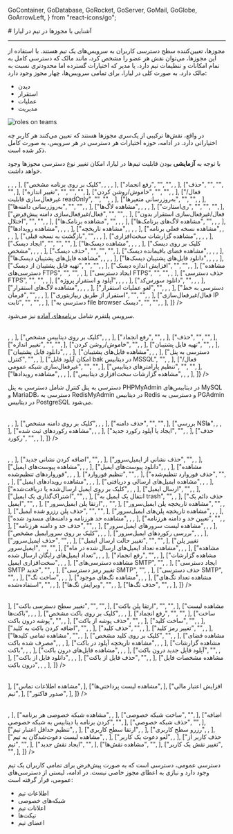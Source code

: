 
  GoContainer,
  GoDatabase,
  GoRocket,
  GoServer,
  GoMail,
  GoGlobe,
  GoArrowLeft,
} from "react-icons/go";


<Layout>
<Head>
<title>مستندات آشنایی با مجوزها در تیم در لیارا</title>
<meta property="og:title" content="مستندات خدمات رایانش ابری لیارا" />
<meta property="og:description" content="مستندات مربوط به آشنایی با نحوه آشنایی با مجوزها در تیم در لیارا"  />
<meta property="og:image" content="https://files.liara.ir/liara/logos/liara-poster.jpg" />
</Head>
# آشنایی با مجوزها در تیم در لیارا
<hr className="mb-2" />

مجوزها، تعیین‌کننده سطح دسترسی کاربران به سرویس‌های یک تیم هستند. با استفاده از این مجوزها، می‌توان نقش هر عضو را مشخص کرد، مانند مالک که دسترسی کامل به تمام امکانات و تنظیمات تیم دارد، یا مدیر که اختیارات گسترده اما محدودتری نسبت به مالک دارد. 
به صورت کلی در لیارا، برای تمامی سرویس‌ها، چهار مجوز وجود دارد: 

<div className="h-2" />
<ul className="pr-4">
    <li style={{textDecorationColor: "#9ca3af"}}> دیدن </li>
    <li style={{textDecorationColor: "#9ca3af"}}> استقرار </li>
    <li style={{textDecorationColor: "#9ca3af"}}> عملیات </li>
    <li style={{textDecorationColor: "#9ca3af"}}> مدیریت </li>
</ul>

<div className="h-4" />
<img src="https://files.liara.ir/liara/teams/roles-on-teams.png" alt="roles on teams"/>
<div className="h-4" />

در واقع، نقش‌ها ترکیبی از یک‌سری مجوزها هستند که تعیین می‌کنند هر کاربر چه اختیاراتی دارد. در ادامه، 
حوزه اختیارات هر دسترسی در هر سرویس، به صورت کامل ذکر شده است.

<div className="h-2" />
<Alert variant="info">
<p>
    با توجه به <b>آزمایشی</b> بودن قابلیت تیم‌ها در لیارا، امکان تغییر نوع دسترسی مجوزها وجود خواهد داشت.
</p>
</Alert>

<Section id="paas" title="سرویس پلتفرم" />

<Table headers={ ["نوع دسترسی", "دیدن", "استقرار", "عملیات", "مدیریت"]}
 data={ [
  ["مشاهده لیست برنامه‌ها", <TickIcon />, <TickIcon />, <TickIcon />, <TickIcon />],
  ["کلیک بر روی برنامه مشخص", <TickIcon />, <TickIcon />, <TickIcon />, <TickIcon />],
  ["رفع انجماد", "", "", <TickIcon />, <TickIcon />],
  ["حذف", "", "", "", <TickIcon />],
  ["تغییر اندازه", "", "", "", <TickIcon />],
  ["خاموش/روشن کردن", "", "", <TickIcon />, <TickIcon />],
  ["فعال/غیرفعال‌سازی قابلیت readOnly", "", "", <TickIcon />, <TickIcon />],
  ["به‌روزرسانی متغیرها", "", "", <TickIcon />, <TickIcon />],
  ["به‌روزرسانی دامنه‌ها", "", "", <TickIcon />, <TickIcon />],
  ["مشاهده لاگ‌ها", <TickIcon />, <TickIcon />, <TickIcon />, <TickIcon />],
  ["ری‌استارت", "", "", "", <TickIcon />],
  ["فعال/غیرفعال‌سازی دامنه پیش‌فرض", "", "", <TickIcon />, <TickIcon />],
  ["فعال/غیرفعال‌سازی استقرار بدون اختلال", "", "", <TickIcon />, <TickIcon />],
  ["مشاهده برنامک‌ها", "", <TickIcon />, <TickIcon />, <TickIcon />],
  ["مشاهده لاگ‌های برنامک‌ها", "", <TickIcon />, <TickIcon />, <TickIcon />],
  ["مشاهده رویدادها", <TickIcon />, <TickIcon />, <TickIcon />, <TickIcon />],
  ["مشاهده تاریخچه", <TickIcon />, <TickIcon />, <TickIcon />, <TickIcon />],
  ["مشاهده نسخه فعلی برنامه", <TickIcon />, <TickIcon />, <TickIcon />, <TickIcon />],
  ["بازگشت به نسخه قبلی", "", <TickIcon />, <TickIcon />, <TickIcon />],
  ["مشاهده گزارشات سخت‌افزاری", <TickIcon />, <TickIcon />, <TickIcon />, <TickIcon />],
  ["ایجاد دیسک", "", "", "", <TickIcon />],
  ["مشاهده دیسک‌ها", <TickIcon />, <TickIcon />, <TickIcon />, <TickIcon />],
  ["کلیک بر روی دیسک مشخص", <TickIcon />, <TickIcon />, <TickIcon />, <TickIcon />],
  ["حذف دیسک", "", "", "", <TickIcon />],
  ["مشاهده فضای باقیمانده دیسک", <TickIcon />, <TickIcon />, <TickIcon />, <TickIcon />],
  ["مشاهده فایل‌های پشتیبان دیسک‌ها", <TickIcon />, <TickIcon />, <TickIcon />, <TickIcon />],
  ["دانلود فایل‌های پشتیبان دیسک‌ها", <TickIcon />, <TickIcon />, <TickIcon />, <TickIcon />],
  ["تهیه فایل پشتیبان از دیسک", "", "", <TickIcon />, <TickIcon />],
  ["افزایش اندازه دیسک", "", "", <TickIcon />, <TickIcon />],
  ["مشاهده دسترسی‌های FTPS", "", "", <TickIcon />, <TickIcon />],
  ["ایجاد دسترسی FTPS", "", "", <TickIcon />, <TickIcon />],
  ["حذف دسترسی FTPS", "", "", <TickIcon />, <TickIcon />],
  ["آپلود و استقرار پروژه", <TickIcon />, <TickIcon />, <TickIcon />, <TickIcon />],
  ["دانلود سورس‌کد", "", <TickIcon />, <TickIcon />, <TickIcon />],
  ["مشاهده لاگ‌های استقرار", <TickIcon />, <TickIcon />, <TickIcon />, <TickIcon />],
  ["لغو عملیات استقرار", "", <TickIcon />, <TickIcon />, <TickIcon />],
  ["دسترسی به خط فرمان", "", <TickIcon />, <TickIcon />, <TickIcon />],
  ["استقرار از طریق ریپازیتوری", "", "", <TickIcon />, <TickIcon />],
  ["فعال/غیرفعال‌سازی IP ثابت", "", "", <TickIcon />, <TickIcon />],
  ["دسترسی به file browser دیسک", "", "", <TickIcon />, <TickIcon />],
]} />

<Alert variant="success">
<p>
    سرویس پلتفرم شامل <a href="/one-click-apps/about/" className="text-[#2196f3]">برنامه‌های آماده</a> نیز می‌شود.
</p>
</Alert>

<Section id="dbaas" title="سرویس دیتابیس" />

<Table headers={ ["نوع دسترسی", "دیدن", "عملیات", "مدیریت"]}
 data={ [
  ["مشاهده لیست دیتابیس‌ها", <TickIcon />, <TickIcon />, <TickIcon />],
  ["کلیک بر روی دیتابیس مشخص", <TickIcon />, <TickIcon />, <TickIcon />],
  ["رفع انجماد", "", <TickIcon />, <TickIcon />],
  ["حذف", "", "", <TickIcon />],
  ["تغییر اندازه", "", "", <TickIcon />],
  ["خاموش/روشن کردن", "", <TickIcon />, <TickIcon />],
  ["تهیه فایل پشتیبان", "", <TickIcon />, <TickIcon />],
  ["دانلود فایل پشتیبان", <TickIcon />, <TickIcon />, <TickIcon />],
  ["مشاهده فایل‌های پشتیبان", <TickIcon />, <TickIcon />, <TickIcon />],
  ["دسترسی به پنل کنترل", "", <TickIcon />, <TickIcon />],
  ["امکان آپلود فایل bak در دیتابیس MSSQL", "", <TickIcon />, <TickIcon />],
  ["فعال/غیرفعال‌سازی شبکه عمومی", "", "", <TickIcon />],
  ["تنظیم پارامترهای دیتابیس", "", "", <TickIcon />],
  ["مشاهده رویدادها", <TickIcon />, <TickIcon />, <TickIcon />],
  ["مشاهده گزارشات سخت‌افزاری دیتابیس", <TickIcon />, <TickIcon />, <TickIcon />],
]} />

<Alert variant="success">
<p>
    دسترسی به پنل کنترل شامل دسترسی به پنل PHPMyAdmin در دیتابیس‌های MySQL و MariaDB، دسترسی به RedisMyAdmin در دیتابیس Redis و دسترسی به PGAdmin در دیتابیس PostgreSQL می‌شود.
</p>
</Alert>


<Section id="dns" title="سامانه مدیریت دامنه (DNS)" />

<Table headers={ ["نوع دسترسی", "دیدن", "عملیات", "مدیریت"]}
 data={ [
  ["مشاهده لیست دامنه‌ها", <TickIcon />, <TickIcon />, <TickIcon />],
  ["کلیک بر روی دامنه مشخص", <TickIcon />, <TickIcon />, <TickIcon />],
  ["حذف دامنه", "", "", <TickIcon />],
  ["بررسی NSها", <TickIcon />, <TickIcon />, <TickIcon />],
  ["مشاهده رکوردهای ثبت شده", <TickIcon />, <TickIcon />, <TickIcon />],
  ["ایجاد یا آپلود رکورد جدید", "", <TickIcon />, <TickIcon />],
  ["حذف رکورد", "", <TickIcon />, <TickIcon />],
]} />


<Section id="mail-server" title="ایمیل‌سرور" />

<Table headers={ ["نوع دسترسی", "دیدن", "عملیات", "مدیریت"]}
 data={ [
  ["مشاهده لیست نشانی‌های ایمیل‌سرور", <TickIcon />, <TickIcon />, <TickIcon />],
  ["اضافه کردن نشانی جدید", "", <TickIcon />, <TickIcon />],
  ["حذف نشانی از ایمیل‌سرور", "", <TickIcon />, <TickIcon />],
  ["مشاهده پیوست‌های ایمیل", <TickIcon />, <TickIcon />, <TickIcon />],
  ["دانلود پیوست‌های ایمیل", <TickIcon />, <TickIcon />, <TickIcon />],
  ["مشاهده فورواردهای تنظیم‌شده", <TickIcon />, <TickIcon />, <TickIcon />],
  ["تنظیم فوروارد", "", <TickIcon />, <TickIcon />],
  ["حذف فوروارد تنظیم‌شده", "", <TickIcon />, <TickIcon />],
  ["مشاهده رویدادهای ایمیل", <TickIcon />, <TickIcon />, <TickIcon />],
  ["مشاهده ایمیل‌های ارسالی و دریافتی", <TickIcon />, <TickIcon />, <TickIcon />],
  ["کلیک بر روی ایمیل ارسال‌شده یا دریافت‌شده", <TickIcon />, <TickIcon />, <TickIcon />],
  ["ارسال ایمیل", "", <TickIcon />, <TickIcon />],
  ["اشتراک‌گذاری یک ایمیل", "", <TickIcon />, <TickIcon />],
  ["انتقال یک ایمیل به trash", "", <TickIcon />, <TickIcon />],
  ["حذف دائم یک ایمیل", "", <TickIcon />, <TickIcon />],
  ["ارتقا پلن ایمیل‌سرور", <TickIcon />, "", <TickIcon />],
  ["مشاهده تاریخچه پلن‌ ایمیل‌سرور", "", <TickIcon />, <TickIcon />],
  ["حذف پلن رزرو شده ایمیل", "", "", <TickIcon />],
  ["مشاهده تاریخچه پلن‌های ایمیل‌سرور", <TickIcon />, <TickIcon />, <TickIcon />],
  ["مشاهده حد هرزنامه و دامنه‌های مسدود شده", <TickIcon />, <TickIcon />, <TickIcon />],
  ["تعیین حد و دامنه هرزنامه", "", <TickIcon />, <TickIcon />],
  ["حذف حد و دامنه هرزنامه", "", <TickIcon />, <TickIcon />],
  ["مشاهده لیست سرورهای ایمیل‌سرور", <TickIcon />, <TickIcon />, <TickIcon />],
  ["کلیک بر روی سرورایمیل مشخص", <TickIcon />, <TickIcon />, <TickIcon />],
  ["بررسی رکوردهای ایمیل‌سرور", <TickIcon />, <TickIcon />, <TickIcon />],
  ["حذف ایمیل‌سرور", "", <TickIcon />, <TickIcon />],
  ["تغییر حالت ارسال ایمیل", "", "", <TickIcon />],
  ["تغییر پلن ایمیل‌سرور", "", "", <TickIcon />],
  ["مشاهده تعداد ایمیل‌های ارسال شده در ماه", <TickIcon />, <TickIcon />, <TickIcon />],
  ["مشاهده تعداد ایمیل‌های رایگان ارسال شده", <TickIcon />, <TickIcon />, <TickIcon />],
  ["رفع انجماد", "", <TickIcon />, <TickIcon />],
  ["مشاهده گزارشات سخت‌افزاری ایمیل", <TickIcon />, <TickIcon />, <TickIcon />],
  ["مشاهده دسترسی‌های SMTP", "", <TickIcon />, <TickIcon />],
  ["ایجاد دسترسی SMTP جدید", "", <TickIcon />, <TickIcon />],
  ["تغییر رمز دسترسی SMTP", "", <TickIcon />, <TickIcon />],
  ["حذف دسترسی SMTP", "", <TickIcon />, <TickIcon />],
  ["ساخت تگ", <TickIcon />, <TickIcon />, <TickIcon />],
  ["مشاهده تگ‌های موجود", <TickIcon />, <TickIcon />, <TickIcon />],
  ["مشاهده تعداد تگ‌های استفاده‌شده", "", <TickIcon />, <TickIcon />],
  ["ویرایش تگ‌ها", "", <TickIcon />, <TickIcon />],
  ["حذف تگ‌ها", "", <TickIcon />, <TickIcon />],
]} />


<Section id="bucket" title="فضای ذخیره‌سازی ابری" />

<Table headers={ ["نوع دسترسی", "دیدن", "عملیات", "مدیریت"]}
 data={ [
  ["حذف باکت", "", "", <TickIcon />],
  ["تغییر سطح دسترسی باکت", "", "", <TickIcon />],
  ["ارتقا پلن باکت", "", "", <TickIcon />],
  ["مشاهده لیست باکت‌ها", <TickIcon />, <TickIcon />, <TickIcon />],
  ["کلیک بر روی باکت مشخص", <TickIcon />, <TickIcon />, <TickIcon />],
  ["رفع انجماد", "", "", <TickIcon />],
  ["ساخت پوشه درون باکت", "", <TickIcon />, <TickIcon />],
  ["حذف پوشه از باکت", "", <TickIcon />, <TickIcon />],
  ["ساخت کلید", "", <TickIcon />, <TickIcon />],
  ["اضافه کردن باکت به کلید", "", <TickIcon />, <TickIcon />],
  ["حذف کلید", "", <TickIcon />, <TickIcon />],
  ["تغییر رمز کلید", "", <TickIcon />, <TickIcon />],
  ["مشاهده تمامی کلیدها", "", <TickIcon />, <TickIcon />],
  ["کلیک بر روی کلید مشخص", "", <TickIcon />, <TickIcon />],
  ["مشاهده فضای مصرف شده باکت", <TickIcon />, <TickIcon />, <TickIcon />],
  ["مشاهده تاریخچه آپلود در باکت", <TickIcon />, <TickIcon />, <TickIcon />],
  ["مشاهده گزارشات باکت", <TickIcon />, <TickIcon />, <TickIcon />],
  ["مشاهده فایل‌های درون باکت", <TickIcon />, <TickIcon />, <TickIcon />],
  ["آپلود فایل جدید درون باکت", "", <TickIcon />, <TickIcon />],
  ["دانلود فایل از باکت", <TickIcon />, <TickIcon />, <TickIcon />],
  ["حذف فایل از باکت", "", <TickIcon />, <TickIcon />],
  ["مشاهده مشخصات فایل درون باکت", <TickIcon />, <TickIcon />, <TickIcon />],
]} />


<Section id="bucket" title="عملیات حسابداری" />

<Table headers={ ["مدیریت", "عملیات"]}
 data={ [
  ["مشاهده صورت‌حساب", <TickIcon />],
  ["مشاهده اطلاعات تماس", <TickIcon />],
  ["مشاهده لیست پرداختی‌ها", <TickIcon />],
  ["افزایش اعتبار مالی تیم", <TickIcon />],
  ["صدور فاکتور", <TickIcon />],
]} />

<Section id="team" title="عملیات مربوط به تیم" />

<Table headers={ ["نوع دسترسی", "عملیات", "مدیریت"]}
 data={ [
  ["مشاهده شبکه‌های خصوصی ایجاد شده", <TickIcon />, <TickIcon />],
  ["مشاهده شبکه خصوصی هر برنامه", <TickIcon />, <TickIcon />],
  ["ساخت شبکه خصوصی", "", <TickIcon />],
  ["اضافه کردن برنامه یا دیتابیس به شبکه خصوصی", "", <TickIcon />],
  ["حذف شبکه خصوصی", "", <TickIcon />],
  ["تنظیم حداقل اعتبار تیم", <TickIcon />, <TickIcon />],
  ["ارتقا سطح کاربری", <TickIcon />, <TickIcon />],
  ["رزرو سطح کاربری", <TickIcon />, <TickIcon />],
  ["مشاهده لیست دعوت‌شدگان به تیم", <TickIcon />, <TickIcon />],
  ["لغو دعوت  یک کاربر", <TickIcon />, <TickIcon />],
  ["حذف کاربر از تیم", "", <TickIcon />],
  ["ایجاد نقش جدید", "", <TickIcon />],
  ["مشاهده نقش‌ها", "", <TickIcon />],
  ["تغییر نقش یک کاربر", "", <TickIcon />],
]} />

<Section id="public-access" title="دسترسی عمومی" />

دسترسی عمومی، دسترسی است که به صورت پیش‌فرض برای تمامی کاربران یک تیم وجود دارد 
و نیازی به اعطای مجوز خاصی نیست. در ادامه، لیستی از دسترسی‌های عمومی، قرار گرفته است: 

<div className="h-2" />
<ul className="pr-4">
    <li style={{textDecorationColor: "#9ca3af"}}> اطلاعات تیم </li>
    <li style={{textDecorationColor: "#9ca3af"}}> شبکه‌های خصوصی </li>
    <li style={{textDecorationColor: "#9ca3af"}}> اعلانات تیم </li>
    <li style={{textDecorationColor: "#9ca3af"}}> تیکت‌ها </li>
    <li style={{textDecorationColor: "#9ca3af"}}> اعضای تیم </li>
</ul>


</Layout>